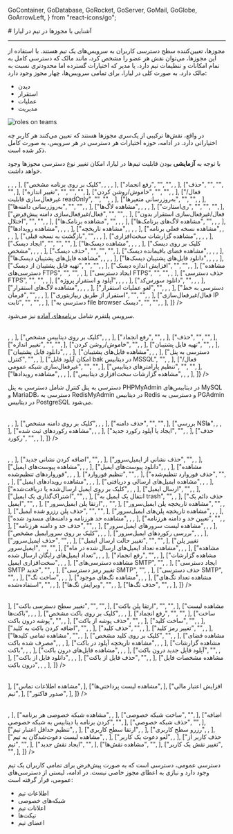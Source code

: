 
  GoContainer,
  GoDatabase,
  GoRocket,
  GoServer,
  GoMail,
  GoGlobe,
  GoArrowLeft,
} from "react-icons/go";


<Layout>
<Head>
<title>مستندات آشنایی با مجوزها در تیم در لیارا</title>
<meta property="og:title" content="مستندات خدمات رایانش ابری لیارا" />
<meta property="og:description" content="مستندات مربوط به آشنایی با نحوه آشنایی با مجوزها در تیم در لیارا"  />
<meta property="og:image" content="https://files.liara.ir/liara/logos/liara-poster.jpg" />
</Head>
# آشنایی با مجوزها در تیم در لیارا
<hr className="mb-2" />

مجوزها، تعیین‌کننده سطح دسترسی کاربران به سرویس‌های یک تیم هستند. با استفاده از این مجوزها، می‌توان نقش هر عضو را مشخص کرد، مانند مالک که دسترسی کامل به تمام امکانات و تنظیمات تیم دارد، یا مدیر که اختیارات گسترده اما محدودتری نسبت به مالک دارد. 
به صورت کلی در لیارا، برای تمامی سرویس‌ها، چهار مجوز وجود دارد: 

<div className="h-2" />
<ul className="pr-4">
    <li style={{textDecorationColor: "#9ca3af"}}> دیدن </li>
    <li style={{textDecorationColor: "#9ca3af"}}> استقرار </li>
    <li style={{textDecorationColor: "#9ca3af"}}> عملیات </li>
    <li style={{textDecorationColor: "#9ca3af"}}> مدیریت </li>
</ul>

<div className="h-4" />
<img src="https://files.liara.ir/liara/teams/roles-on-teams.png" alt="roles on teams"/>
<div className="h-4" />

در واقع، نقش‌ها ترکیبی از یک‌سری مجوزها هستند که تعیین می‌کنند هر کاربر چه اختیاراتی دارد. در ادامه، 
حوزه اختیارات هر دسترسی در هر سرویس، به صورت کامل ذکر شده است.

<div className="h-2" />
<Alert variant="info">
<p>
    با توجه به <b>آزمایشی</b> بودن قابلیت تیم‌ها در لیارا، امکان تغییر نوع دسترسی مجوزها وجود خواهد داشت.
</p>
</Alert>

<Section id="paas" title="سرویس پلتفرم" />

<Table headers={ ["نوع دسترسی", "دیدن", "استقرار", "عملیات", "مدیریت"]}
 data={ [
  ["مشاهده لیست برنامه‌ها", <TickIcon />, <TickIcon />, <TickIcon />, <TickIcon />],
  ["کلیک بر روی برنامه مشخص", <TickIcon />, <TickIcon />, <TickIcon />, <TickIcon />],
  ["رفع انجماد", "", "", <TickIcon />, <TickIcon />],
  ["حذف", "", "", "", <TickIcon />],
  ["تغییر اندازه", "", "", "", <TickIcon />],
  ["خاموش/روشن کردن", "", "", <TickIcon />, <TickIcon />],
  ["فعال/غیرفعال‌سازی قابلیت readOnly", "", "", <TickIcon />, <TickIcon />],
  ["به‌روزرسانی متغیرها", "", "", <TickIcon />, <TickIcon />],
  ["به‌روزرسانی دامنه‌ها", "", "", <TickIcon />, <TickIcon />],
  ["مشاهده لاگ‌ها", <TickIcon />, <TickIcon />, <TickIcon />, <TickIcon />],
  ["ری‌استارت", "", "", "", <TickIcon />],
  ["فعال/غیرفعال‌سازی دامنه پیش‌فرض", "", "", <TickIcon />, <TickIcon />],
  ["فعال/غیرفعال‌سازی استقرار بدون اختلال", "", "", <TickIcon />, <TickIcon />],
  ["مشاهده برنامک‌ها", "", <TickIcon />, <TickIcon />, <TickIcon />],
  ["مشاهده لاگ‌های برنامک‌ها", "", <TickIcon />, <TickIcon />, <TickIcon />],
  ["مشاهده رویدادها", <TickIcon />, <TickIcon />, <TickIcon />, <TickIcon />],
  ["مشاهده تاریخچه", <TickIcon />, <TickIcon />, <TickIcon />, <TickIcon />],
  ["مشاهده نسخه فعلی برنامه", <TickIcon />, <TickIcon />, <TickIcon />, <TickIcon />],
  ["بازگشت به نسخه قبلی", "", <TickIcon />, <TickIcon />, <TickIcon />],
  ["مشاهده گزارشات سخت‌افزاری", <TickIcon />, <TickIcon />, <TickIcon />, <TickIcon />],
  ["ایجاد دیسک", "", "", "", <TickIcon />],
  ["مشاهده دیسک‌ها", <TickIcon />, <TickIcon />, <TickIcon />, <TickIcon />],
  ["کلیک بر روی دیسک مشخص", <TickIcon />, <TickIcon />, <TickIcon />, <TickIcon />],
  ["حذف دیسک", "", "", "", <TickIcon />],
  ["مشاهده فضای باقیمانده دیسک", <TickIcon />, <TickIcon />, <TickIcon />, <TickIcon />],
  ["مشاهده فایل‌های پشتیبان دیسک‌ها", <TickIcon />, <TickIcon />, <TickIcon />, <TickIcon />],
  ["دانلود فایل‌های پشتیبان دیسک‌ها", <TickIcon />, <TickIcon />, <TickIcon />, <TickIcon />],
  ["تهیه فایل پشتیبان از دیسک", "", "", <TickIcon />, <TickIcon />],
  ["افزایش اندازه دیسک", "", "", <TickIcon />, <TickIcon />],
  ["مشاهده دسترسی‌های FTPS", "", "", <TickIcon />, <TickIcon />],
  ["ایجاد دسترسی FTPS", "", "", <TickIcon />, <TickIcon />],
  ["حذف دسترسی FTPS", "", "", <TickIcon />, <TickIcon />],
  ["آپلود و استقرار پروژه", <TickIcon />, <TickIcon />, <TickIcon />, <TickIcon />],
  ["دانلود سورس‌کد", "", <TickIcon />, <TickIcon />, <TickIcon />],
  ["مشاهده لاگ‌های استقرار", <TickIcon />, <TickIcon />, <TickIcon />, <TickIcon />],
  ["لغو عملیات استقرار", "", <TickIcon />, <TickIcon />, <TickIcon />],
  ["دسترسی به خط فرمان", "", <TickIcon />, <TickIcon />, <TickIcon />],
  ["استقرار از طریق ریپازیتوری", "", "", <TickIcon />, <TickIcon />],
  ["فعال/غیرفعال‌سازی IP ثابت", "", "", <TickIcon />, <TickIcon />],
  ["دسترسی به file browser دیسک", "", "", <TickIcon />, <TickIcon />],
]} />

<Alert variant="success">
<p>
    سرویس پلتفرم شامل <a href="/one-click-apps/about/" className="text-[#2196f3]">برنامه‌های آماده</a> نیز می‌شود.
</p>
</Alert>

<Section id="dbaas" title="سرویس دیتابیس" />

<Table headers={ ["نوع دسترسی", "دیدن", "عملیات", "مدیریت"]}
 data={ [
  ["مشاهده لیست دیتابیس‌ها", <TickIcon />, <TickIcon />, <TickIcon />],
  ["کلیک بر روی دیتابیس مشخص", <TickIcon />, <TickIcon />, <TickIcon />],
  ["رفع انجماد", "", <TickIcon />, <TickIcon />],
  ["حذف", "", "", <TickIcon />],
  ["تغییر اندازه", "", "", <TickIcon />],
  ["خاموش/روشن کردن", "", <TickIcon />, <TickIcon />],
  ["تهیه فایل پشتیبان", "", <TickIcon />, <TickIcon />],
  ["دانلود فایل پشتیبان", <TickIcon />, <TickIcon />, <TickIcon />],
  ["مشاهده فایل‌های پشتیبان", <TickIcon />, <TickIcon />, <TickIcon />],
  ["دسترسی به پنل کنترل", "", <TickIcon />, <TickIcon />],
  ["امکان آپلود فایل bak در دیتابیس MSSQL", "", <TickIcon />, <TickIcon />],
  ["فعال/غیرفعال‌سازی شبکه عمومی", "", "", <TickIcon />],
  ["تنظیم پارامترهای دیتابیس", "", "", <TickIcon />],
  ["مشاهده رویدادها", <TickIcon />, <TickIcon />, <TickIcon />],
  ["مشاهده گزارشات سخت‌افزاری دیتابیس", <TickIcon />, <TickIcon />, <TickIcon />],
]} />

<Alert variant="success">
<p>
    دسترسی به پنل کنترل شامل دسترسی به پنل PHPMyAdmin در دیتابیس‌های MySQL و MariaDB، دسترسی به RedisMyAdmin در دیتابیس Redis و دسترسی به PGAdmin در دیتابیس PostgreSQL می‌شود.
</p>
</Alert>


<Section id="dns" title="سامانه مدیریت دامنه (DNS)" />

<Table headers={ ["نوع دسترسی", "دیدن", "عملیات", "مدیریت"]}
 data={ [
  ["مشاهده لیست دامنه‌ها", <TickIcon />, <TickIcon />, <TickIcon />],
  ["کلیک بر روی دامنه مشخص", <TickIcon />, <TickIcon />, <TickIcon />],
  ["حذف دامنه", "", "", <TickIcon />],
  ["بررسی NSها", <TickIcon />, <TickIcon />, <TickIcon />],
  ["مشاهده رکوردهای ثبت شده", <TickIcon />, <TickIcon />, <TickIcon />],
  ["ایجاد یا آپلود رکورد جدید", "", <TickIcon />, <TickIcon />],
  ["حذف رکورد", "", <TickIcon />, <TickIcon />],
]} />


<Section id="mail-server" title="ایمیل‌سرور" />

<Table headers={ ["نوع دسترسی", "دیدن", "عملیات", "مدیریت"]}
 data={ [
  ["مشاهده لیست نشانی‌های ایمیل‌سرور", <TickIcon />, <TickIcon />, <TickIcon />],
  ["اضافه کردن نشانی جدید", "", <TickIcon />, <TickIcon />],
  ["حذف نشانی از ایمیل‌سرور", "", <TickIcon />, <TickIcon />],
  ["مشاهده پیوست‌های ایمیل", <TickIcon />, <TickIcon />, <TickIcon />],
  ["دانلود پیوست‌های ایمیل", <TickIcon />, <TickIcon />, <TickIcon />],
  ["مشاهده فورواردهای تنظیم‌شده", <TickIcon />, <TickIcon />, <TickIcon />],
  ["تنظیم فوروارد", "", <TickIcon />, <TickIcon />],
  ["حذف فوروارد تنظیم‌شده", "", <TickIcon />, <TickIcon />],
  ["مشاهده رویدادهای ایمیل", <TickIcon />, <TickIcon />, <TickIcon />],
  ["مشاهده ایمیل‌های ارسالی و دریافتی", <TickIcon />, <TickIcon />, <TickIcon />],
  ["کلیک بر روی ایمیل ارسال‌شده یا دریافت‌شده", <TickIcon />, <TickIcon />, <TickIcon />],
  ["ارسال ایمیل", "", <TickIcon />, <TickIcon />],
  ["اشتراک‌گذاری یک ایمیل", "", <TickIcon />, <TickIcon />],
  ["انتقال یک ایمیل به trash", "", <TickIcon />, <TickIcon />],
  ["حذف دائم یک ایمیل", "", <TickIcon />, <TickIcon />],
  ["ارتقا پلن ایمیل‌سرور", <TickIcon />, "", <TickIcon />],
  ["مشاهده تاریخچه پلن‌ ایمیل‌سرور", "", <TickIcon />, <TickIcon />],
  ["حذف پلن رزرو شده ایمیل", "", "", <TickIcon />],
  ["مشاهده تاریخچه پلن‌های ایمیل‌سرور", <TickIcon />, <TickIcon />, <TickIcon />],
  ["مشاهده حد هرزنامه و دامنه‌های مسدود شده", <TickIcon />, <TickIcon />, <TickIcon />],
  ["تعیین حد و دامنه هرزنامه", "", <TickIcon />, <TickIcon />],
  ["حذف حد و دامنه هرزنامه", "", <TickIcon />, <TickIcon />],
  ["مشاهده لیست سرورهای ایمیل‌سرور", <TickIcon />, <TickIcon />, <TickIcon />],
  ["کلیک بر روی سرورایمیل مشخص", <TickIcon />, <TickIcon />, <TickIcon />],
  ["بررسی رکوردهای ایمیل‌سرور", <TickIcon />, <TickIcon />, <TickIcon />],
  ["حذف ایمیل‌سرور", "", <TickIcon />, <TickIcon />],
  ["تغییر حالت ارسال ایمیل", "", "", <TickIcon />],
  ["تغییر پلن ایمیل‌سرور", "", "", <TickIcon />],
  ["مشاهده تعداد ایمیل‌های ارسال شده در ماه", <TickIcon />, <TickIcon />, <TickIcon />],
  ["مشاهده تعداد ایمیل‌های رایگان ارسال شده", <TickIcon />, <TickIcon />, <TickIcon />],
  ["رفع انجماد", "", <TickIcon />, <TickIcon />],
  ["مشاهده گزارشات سخت‌افزاری ایمیل", <TickIcon />, <TickIcon />, <TickIcon />],
  ["مشاهده دسترسی‌های SMTP", "", <TickIcon />, <TickIcon />],
  ["ایجاد دسترسی SMTP جدید", "", <TickIcon />, <TickIcon />],
  ["تغییر رمز دسترسی SMTP", "", <TickIcon />, <TickIcon />],
  ["حذف دسترسی SMTP", "", <TickIcon />, <TickIcon />],
  ["ساخت تگ", <TickIcon />, <TickIcon />, <TickIcon />],
  ["مشاهده تگ‌های موجود", <TickIcon />, <TickIcon />, <TickIcon />],
  ["مشاهده تعداد تگ‌های استفاده‌شده", "", <TickIcon />, <TickIcon />],
  ["ویرایش تگ‌ها", "", <TickIcon />, <TickIcon />],
  ["حذف تگ‌ها", "", <TickIcon />, <TickIcon />],
]} />


<Section id="bucket" title="فضای ذخیره‌سازی ابری" />

<Table headers={ ["نوع دسترسی", "دیدن", "عملیات", "مدیریت"]}
 data={ [
  ["حذف باکت", "", "", <TickIcon />],
  ["تغییر سطح دسترسی باکت", "", "", <TickIcon />],
  ["ارتقا پلن باکت", "", "", <TickIcon />],
  ["مشاهده لیست باکت‌ها", <TickIcon />, <TickIcon />, <TickIcon />],
  ["کلیک بر روی باکت مشخص", <TickIcon />, <TickIcon />, <TickIcon />],
  ["رفع انجماد", "", "", <TickIcon />],
  ["ساخت پوشه درون باکت", "", <TickIcon />, <TickIcon />],
  ["حذف پوشه از باکت", "", <TickIcon />, <TickIcon />],
  ["ساخت کلید", "", <TickIcon />, <TickIcon />],
  ["اضافه کردن باکت به کلید", "", <TickIcon />, <TickIcon />],
  ["حذف کلید", "", <TickIcon />, <TickIcon />],
  ["تغییر رمز کلید", "", <TickIcon />, <TickIcon />],
  ["مشاهده تمامی کلیدها", "", <TickIcon />, <TickIcon />],
  ["کلیک بر روی کلید مشخص", "", <TickIcon />, <TickIcon />],
  ["مشاهده فضای مصرف شده باکت", <TickIcon />, <TickIcon />, <TickIcon />],
  ["مشاهده تاریخچه آپلود در باکت", <TickIcon />, <TickIcon />, <TickIcon />],
  ["مشاهده گزارشات باکت", <TickIcon />, <TickIcon />, <TickIcon />],
  ["مشاهده فایل‌های درون باکت", <TickIcon />, <TickIcon />, <TickIcon />],
  ["آپلود فایل جدید درون باکت", "", <TickIcon />, <TickIcon />],
  ["دانلود فایل از باکت", <TickIcon />, <TickIcon />, <TickIcon />],
  ["حذف فایل از باکت", "", <TickIcon />, <TickIcon />],
  ["مشاهده مشخصات فایل درون باکت", <TickIcon />, <TickIcon />, <TickIcon />],
]} />


<Section id="bucket" title="عملیات حسابداری" />

<Table headers={ ["مدیریت", "عملیات"]}
 data={ [
  ["مشاهده صورت‌حساب", <TickIcon />],
  ["مشاهده اطلاعات تماس", <TickIcon />],
  ["مشاهده لیست پرداختی‌ها", <TickIcon />],
  ["افزایش اعتبار مالی تیم", <TickIcon />],
  ["صدور فاکتور", <TickIcon />],
]} />

<Section id="team" title="عملیات مربوط به تیم" />

<Table headers={ ["نوع دسترسی", "عملیات", "مدیریت"]}
 data={ [
  ["مشاهده شبکه‌های خصوصی ایجاد شده", <TickIcon />, <TickIcon />],
  ["مشاهده شبکه خصوصی هر برنامه", <TickIcon />, <TickIcon />],
  ["ساخت شبکه خصوصی", "", <TickIcon />],
  ["اضافه کردن برنامه یا دیتابیس به شبکه خصوصی", "", <TickIcon />],
  ["حذف شبکه خصوصی", "", <TickIcon />],
  ["تنظیم حداقل اعتبار تیم", <TickIcon />, <TickIcon />],
  ["ارتقا سطح کاربری", <TickIcon />, <TickIcon />],
  ["رزرو سطح کاربری", <TickIcon />, <TickIcon />],
  ["مشاهده لیست دعوت‌شدگان به تیم", <TickIcon />, <TickIcon />],
  ["لغو دعوت  یک کاربر", <TickIcon />, <TickIcon />],
  ["حذف کاربر از تیم", "", <TickIcon />],
  ["ایجاد نقش جدید", "", <TickIcon />],
  ["مشاهده نقش‌ها", "", <TickIcon />],
  ["تغییر نقش یک کاربر", "", <TickIcon />],
]} />

<Section id="public-access" title="دسترسی عمومی" />

دسترسی عمومی، دسترسی است که به صورت پیش‌فرض برای تمامی کاربران یک تیم وجود دارد 
و نیازی به اعطای مجوز خاصی نیست. در ادامه، لیستی از دسترسی‌های عمومی، قرار گرفته است: 

<div className="h-2" />
<ul className="pr-4">
    <li style={{textDecorationColor: "#9ca3af"}}> اطلاعات تیم </li>
    <li style={{textDecorationColor: "#9ca3af"}}> شبکه‌های خصوصی </li>
    <li style={{textDecorationColor: "#9ca3af"}}> اعلانات تیم </li>
    <li style={{textDecorationColor: "#9ca3af"}}> تیکت‌ها </li>
    <li style={{textDecorationColor: "#9ca3af"}}> اعضای تیم </li>
</ul>


</Layout>